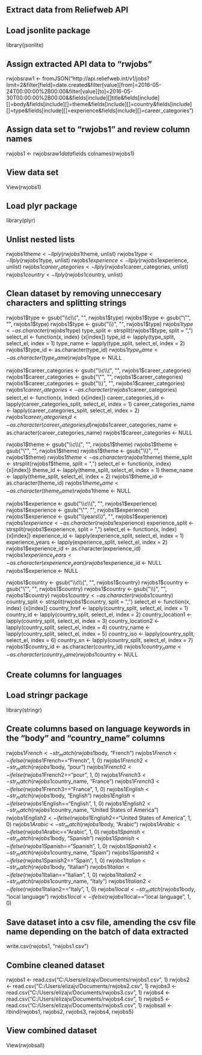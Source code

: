 ## Extract data from Reliefweb API

## Load jsonlite package
library(jsonlite) 

## Assign extracted API data to "rwjobs"
rwjobsraw1 <- fromJSON("http://api.reliefweb.int/v1/jobs?limit=2&filter[field]=date.created&filter[value][from]=2016-05-24T00:00:00%2B00:00&filter[value][to]=2016-05-30T00:00:00%2B00:00&&fields[include][]title&fields[include][]=body&fields[include][]=theme&fields[include][]=country&fields[include][]=type&fields[include][]=experience&fields[include][]=career_categories")

## Assign data set to "rwjobs1" and review column names
rwjobs1 <- rwjobsraw1$data$fields
colnames(rwjobs1)

## View data set
View(rwjobs1)

## Load plyr package
library(plyr)

## Unlist nested lists
rwjobs1$theme <- llply(rwjobs1$theme, unlist)
rwjobs1$type <- llply(rwjobs1$type, unlist)
rwjobs1$experience <- llply(rwjobs1$experience, unlist)
rwjobs1$career_categories <- llply(rwjobs1$career_categories, unlist)
rwjobs1$country <- llply(rwjobs1$country, unlist)

## Clean dataset by removing unneccesary characters and splitting strings 
rwjobs1$type <- gsub("\\c\\(", "", rwjobs1$type)
rwjobs1$type <- gsub("\"", "", rwjobs1$type)
rwjobs1$type <- gsub("\\)", "", rwjobs1$type)
rwjobs1$type <- as.character(rwjobs1$type)
type_split <- strsplit(rwjobs1$type, split = ",")
select_el <- function(x, index) {x[index]}
type_id <- lapply(type_split, select_el, index = 1) 
type_name <- lapply(type_split, select_el, index = 2) 
rwjobs1$type_id <- as.character(type_id)
rwjobs1$type_name <- as.character(type_name)
rwjobs1$type <- NULL

rwjobs1$career_categories <- gsub("\\c\\(", "", rwjobs1$career_categories)
rwjobs1$career_categories <- gsub("\"", "", rwjobs1$career_categories)
rwjobs1$career_categories <- gsub("\\)", "", rwjobs1$career_categories)
rwjobs1$career_categories <- as.character(rwjobs1$career_categories)
select_el <- function(x, index) {x[index]}
career_categories_id <- lapply(career_categories_split, select_el, index = 1) 
career_categories_name <- lapply(career_categories_split, select_el, index = 2) 
rwjobs1$career_categories_id <- as.character(career_categories_id)
rwjobs1$career_categories_name <- as.character(career_categories_name)
rwjobs1$career_categories <- NULL

rwjobs1$theme <- gsub("\\c\\(", "", rwjobs1$theme)
rwjobs1$theme <- gsub("\"", "", rwjobs1$theme)
rwjobs1$theme <- gsub("\\)", "", rwjobs1$theme)
rwjobs1$theme <- as.character(rwjobs1$theme)
theme_split <- strsplit(rwjobs1$theme, split = ",")
select_el <- function(x, index) {x[index]}
theme_id <- lapply(theme_split, select_el, index = 1) 
theme_name <- lapply(theme_split, select_el, index = 2) 
rwjobs1$theme_id <- as.character(theme_id)
rwjobs1$theme_name <- as.character(theme_name)
rwjobs1$theme <- NULL

rwjobs1$experience <- gsub("\\c\\(", "", rwjobs1$experience)
rwjobs1$experience <- gsub("\"", "", rwjobs1$experience)
rwjobs1$experience <- gsub("\\years\\)", "", rwjobs1$experience)
rwjobs1$experience <- as.character(rwjobs1$experience)
experience_split <- strsplit(rwjobs1$experience, split = ",")
select_el <- function(x, index) {x[index]}
experience_id <- lapply(experience_split, select_el, index = 1) 
experience_years <- lapply(experience_split, select_el, index = 2) 
rwjobs1$experience_id <- as.character(experience_id)
rwjobs1$experience_years <- as.character(experience_years)
rwjobs1$experience_id <- NULL
rwjobs1$experience <- NULL

rwjobs1$country <- gsub("\\c\\(", "", rwjobs1$country)
rwjobs1$country <- gsub("\"", "", rwjobs1$country)
rwjobs1$country <- gsub("\\)", "", rwjobs1$country)
rwjobs1$country <- as.character(rwjobs1$country)
country_split <- strsplit(rwjobs1$country, split = ",")
select_el <- function(x, index) {x[index]}
country_href <- lapply(country_split, select_el, index = 1) 
country_id <- lapply(country_split, select_el, index = 2) 
country_location1 <- lapply(country_split, select_el, index = 3) 
country_location2 <- lapply(country_split, select_el, index = 4) 
country_name <- lapply(country_split, select_el, index = 5) 
country_iso <- lapply(country_split, select_el, index = 6)
country_sn <- lapply(country_split, select_el, index = 7)
rwjobs1$country_id <- as.character(country_id)
rwjobs1$country_name <- as.character(country_name)
rwjobs1$country <- NULL 

## Create columns for languages

## Load stringr package
library(stringr)

## Create columns based on language keywords in the "body" and "country_name" columns
rwjobs1$French <- str_match(rwjobs1$body, "French")
rwjobs1$French <- ifelse(rwjobs1$French=="French", 1, 0)
rwjobs1$French2 <- str_match(rwjobs1$body, "pour")
rwjobs1$French2 <- ifelse(rwjobs1$French2=="pour", 1, 0)
rwjobs1$French3 <- str_match(rwjobs1$country_name, "France")
rwjobs1$French3 <- ifelse(rwjobs1$French3=="France", 1, 0)
rwjobs1$English <- str_match(rwjobs1$body, "English")
rwjobs1$English <- ifelse(rwjobs1$English=="English", 1, 0)
rwjobs1$English2 <- str_match(rwjobs1$country_name, "United States of America")
rwjobs1$English2 <- ifelse(rwjobs1$English2=="United States of America", 1, 0)
rwjobs1$Arabic <- str_match(rwjobs1$body, "Arabic")
rwjobs1$Arabic <- ifelse(rwjobs1$Arabic=="Arabic", 1, 0)
rwjobs1$Spanish <- str_match(rwjobs1$body, "Spanish")
rwjobs1$Spanish <- ifelse(rwjobs1$Spanish=="Spanish", 1, 0)
rwjobs1$Spanish2 <- str_match(rwjobs1$country_name, "Spain")
rwjobs1$Spanish2 <- ifelse(rwjobs1$Spanish2=="Spain", 1, 0)
rwjobs1$Italian <- str_match(rwjobs1$body, "Italian")
rwjobs1$Italian <- ifelse(rwjobs1$Italian=="Italian", 1, 0)
rwjobs1$Italian2 <- str_match(rwjobs1$country_name, "Italy")
rwjobs1$Italian2 <- ifelse(rwjobs1$Italian2=="Italy", 1, 0)
rwjobs1$local <- str_match(rwjobs1$body, "local language")
rwjobs1$local <- ifelse(rwjobs1$local=="local language", 1, 0)

## Save dataset into a csv file, amending the csv file name depending on the batch of data extracted
write.csv(rwjobs1, "rwjobs1.csv")

## Combine cleaned dataset
rwjobs1 <- read.csv("C:/Users/elizajv/Documents/rwjobs1.csv", 1)
rwjobs2 <- read.csv("C:/Users/elizajv/Documents/rwjobs2.csv", 1)
rwjobs3 <- read.csv("C:/Users/elizajv/Documents/rwjobs3.csv", 1)
rwjobs4 <- read.csv("C:/Users/elizajv/Documents/rwjobs4.csv", 1)
rwjobs5 <- read.csv("C:/Users/elizajv/Documents/rwjobs5.csv", 1)
rwjobsall <- rbind(rwjobs1, rwjobs2, rwjobs3, rwjobs4, rwjobs5)

## View combined dataset
View(rwjobsall)
